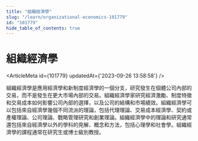 ```yaml
---
title: "組織經濟學"
slug: "/learn/organizational-economics-101779"
id: "101779"
hide_table_of_contents: true
---
```



# 組織經濟學

<ArticleMeta id={101779} updatedAt={'2023-09-26 13:58:58'} />
<div className='border-solid border-b border-t-0 my-4 border-[var(--ifm-color-gray-300)]' />

組織經濟學是應用經濟學和新制度經濟學的一個分支，研究發生在個體公司內部的交易，而不是發生在更大市場內部的交易。組織經濟學家研究經濟激勵、制度特徵和交易成本如何影響公司內部的選擇，以及公司的結構和市場績效。組織經濟學可以包括來自經濟學幾個不同流派的理論，包括代理理論、交易成本經濟學、契約或產權理論、公司理論、戰略管理研究和創業理論。組織經濟學中的理論和研究通常還包括來自經濟學以外的學科的見解、概念和方法，包括心理學和社會學。組織經濟學的課程通常在研究生或博士級別教授。
